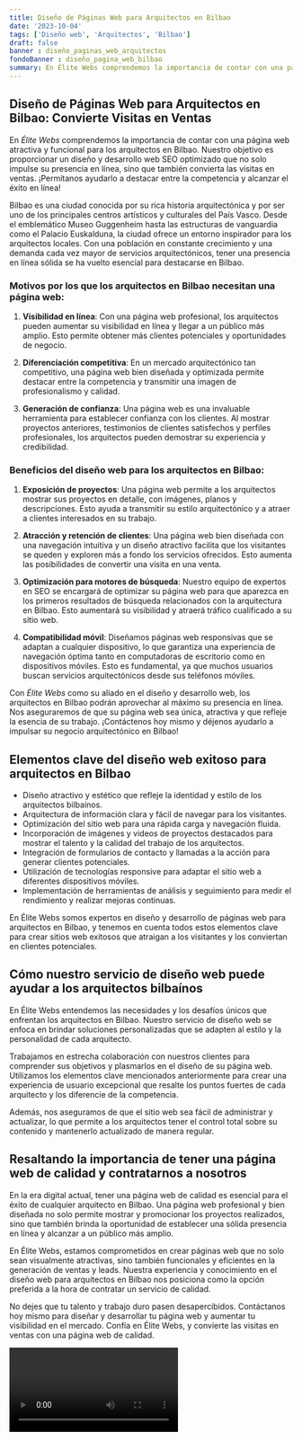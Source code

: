 ```yaml
---
title: Diseño de Páginas Web para Arquitectos en Bilbao
date: '2023-10-04'
tags: ['Diseño web', 'Arquitectos', 'Bilbao']
draft: false
banner : diseño_paginas_web_arquitectos
fondoBanner : diseño_pagina_web_bilbao
summary: En Élite Webs comprendemos la importancia de contar con una página web atractiva y funcional para los arquitectos en Bilbao. Nuestro objetivo es proporcionar un diseño y desarrollo web SEO optimizado que no solo impulse su presencia en línea, sino que también convierta las visitas en ventas. ¡Permítanos ayudarlo a destacar entre la competencia y alcanzar el éxito en línea!
---
```


## Diseño de Páginas Web para Arquitectos en Bilbao: Convierte Visitas en Ventas

En *Élite Webs* comprendemos la importancia de contar con una página web atractiva y funcional para los arquitectos en Bilbao. Nuestro objetivo es proporcionar un diseño y desarrollo web SEO optimizado que no solo impulse su presencia en línea, sino que también convierta las visitas en ventas. ¡Permítanos ayudarlo a destacar entre la competencia y alcanzar el éxito en línea!

Bilbao es una ciudad conocida por su rica historia arquitectónica y por ser uno de los principales centros artísticos y culturales del País Vasco. Desde el emblemático Museo Guggenheim hasta las estructuras de vanguardia como el Palacio Euskalduna, la ciudad ofrece un entorno inspirador para los arquitectos locales. Con una población en constante crecimiento y una demanda cada vez mayor de servicios arquitectónicos, tener una presencia en línea sólida se ha vuelto esencial para destacarse en Bilbao.

### Motivos por los que los arquitectos en Bilbao necesitan una página web:

1. **Visibilidad en línea**: Con una página web profesional, los arquitectos pueden aumentar su visibilidad en línea y llegar a un público más amplio. Esto permite obtener más clientes potenciales y oportunidades de negocio.

2. **Diferenciación competitiva**: En un mercado arquitectónico tan competitivo, una página web bien diseñada y optimizada permite destacar entre la competencia y transmitir una imagen de profesionalismo y calidad.

3. **Generación de confianza**: Una página web es una invaluable herramienta para establecer confianza con los clientes. Al mostrar proyectos anteriores, testimonios de clientes satisfechos y perfiles profesionales, los arquitectos pueden demostrar su experiencia y credibilidad.

### Beneficios del diseño web para los arquitectos en Bilbao:

1. **Exposición de proyectos**: Una página web permite a los arquitectos mostrar sus proyectos en detalle, con imágenes, planos y descripciones. Esto ayuda a transmitir su estilo arquitectónico y a atraer a clientes interesados en su trabajo.

2. **Atracción y retención de clientes**: Una página web bien diseñada con una navegación intuitiva y un diseño atractivo facilita que los visitantes se queden y exploren más a fondo los servicios ofrecidos. Esto aumenta las posibilidades de convertir una visita en una venta.

3. **Optimización para motores de búsqueda**: Nuestro equipo de expertos en SEO se encargará de optimizar su página web para que aparezca en los primeros resultados de búsqueda relacionados con la arquitectura en Bilbao. Esto aumentará su visibilidad y atraerá tráfico cualificado a su sitio web.

4. **Compatibilidad móvil**: Diseñamos páginas web responsivas que se adaptan a cualquier dispositivo, lo que garantiza una experiencia de navegación óptima tanto en computadoras de escritorio como en dispositivos móviles. Esto es fundamental, ya que muchos usuarios buscan servicios arquitectónicos desde sus teléfonos móviles.

Con *Élite Webs* como su aliado en el diseño y desarrollo web, los arquitectos en Bilbao podrán aprovechar al máximo su presencia en línea. Nos aseguraremos de que su página web sea única, atractiva y que refleje la esencia de su trabajo. ¡Contáctenos hoy mismo y déjenos ayudarlo a impulsar su negocio arquitectónico en Bilbao!

<GifSeo />

<Cta />

## Elementos clave del diseño web exitoso para arquitectos en Bilbao

- Diseño atractivo y estético que refleje la identidad y estilo de los arquitectos bilbaínos.
- Arquitectura de información clara y fácil de navegar para los visitantes.
- Optimización del sitio web para una rápida carga y navegación fluida.
- Incorporación de imágenes y videos de proyectos destacados para mostrar el talento y la calidad del trabajo de los arquitectos.
- Integración de formularios de contacto y llamadas a la acción para generar clientes potenciales. 
- Utilización de tecnologías responsive para adaptar el sitio web a diferentes dispositivos móviles.
- Implementación de herramientas de análisis y seguimiento para medir el rendimiento y realizar mejoras continuas.

En Élite Webs somos expertos en diseño y desarrollo de páginas web para arquitectos en Bilbao, y tenemos en cuenta todos estos elementos clave para crear sitios web exitosos que atraigan a los visitantes y los conviertan en clientes potenciales.

## Cómo nuestro servicio de diseño web puede ayudar a los arquitectos bilbaínos

En Élite Webs entendemos las necesidades y los desafíos únicos que enfrentan los arquitectos en Bilbao. Nuestro servicio de diseño web se enfoca en brindar soluciones personalizadas que se adapten al estilo y la personalidad de cada arquitecto.

Trabajamos en estrecha colaboración con nuestros clientes para comprender sus objetivos y plasmarlos en el diseño de su página web. Utilizamos los elementos clave mencionados anteriormente para crear una experiencia de usuario excepcional que resalte los puntos fuertes de cada arquitecto y los diferencie de la competencia.

Además, nos aseguramos de que el sitio web sea fácil de administrar y actualizar, lo que permite a los arquitectos tener el control total sobre su contenido y mantenerlo actualizado de manera regular.

## Resaltando la importancia de tener una página web de calidad y contratarnos a nosotros

En la era digital actual, tener una página web de calidad es esencial para el éxito de cualquier arquitecto en Bilbao. Una página web profesional y bien diseñada no solo permite mostrar y promocionar los proyectos realizados, sino que también brinda la oportunidad de establecer una sólida presencia en línea y alcanzar a un público más amplio.

En Élite Webs, estamos comprometidos en crear páginas web que no solo sean visualmente atractivas, sino también funcionales y eficientes en la generación de ventas y leads. Nuestra experiencia y conocimiento en el diseño web para arquitectos en Bilbao nos posiciona como la opción preferida a la hora de contratar un servicio de calidad.

No dejes que tu talento y trabajo duro pasen desapercibidos. Contáctanos hoy mismo para diseñar y desarrollar tu página web y aumentar tu visibilidad en el mercado. Confía en Élite Webs, y convierte las visitas en ventas con una página web de calidad.

<Video />

<CtaBot job='Arquitectos' city='Bilbao'/>

<Gmaps query='Bilbao+españa+maps' />